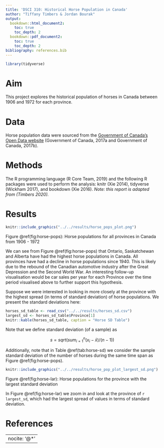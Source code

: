 ```yaml
---
title: 'DSCI 310: Historical Horse Population in Canada'
author: "Tiffany Timbers & Jordan Bourak"
output:
  bookdown::html_document2:
    toc: true
    toc_depth: 2
  bookdown::pdf_document2:
    toc: true
    toc_depth: 2
bibliography: references.bib
---
```


```r
library(tidyverse)
```

# Aim

This project explores the historical population of horses in Canada between 1906 and 1972 for each province.

# Data

Horse population data were sourced from the [Government of Canada's Open Data website](http://open.canada.ca/en/open-data) (Government of Canada, 2017a and Government of Canada, 2017b).

# Methods

The R programming language (R Core Team, 2019) and the following R packages were used to perform the analysis: knitr (Xie 2014), tidyverse (Wickham 2017), and bookdown (Xie 2016). *Note: this report is adapted from (Timbers 2020).*

# Results

```r
knitr::include_graphics("../../results/horse_pops_plot.png")
```

Figure \@ref(fig:horse-pops): Horse populations for all provinces in Canada from 1906 - 1972

We can see from Figure \@ref(fig:horse-pops) that Ontario, Saskatchewan and Alberta have had the highest horse populations in Canada. All provinces have had a decline in horse populations since 1940. This is likely due to the rebound of the Canadian automotive industry after the Great Depression and the Second World War. An interesting follow-up visualisation would be car sales per year for each Province over the time period visualised above to further support this hypothesis.

Suppose we were interested in looking in more closely at the province with the highest spread (in terms of standard deviation) of horse populations. We present the standard deviations here:

```r
horses_sd_table <- read_csv("../../results/horses_sd.csv")
largest_sd <- horses_sd_table$Province[1]
knitr::kable(horses_sd_table, caption = "Horse SD Table")
```

Note that we define standard deviation (of a sample) as

$$s = sqrt( sum_{i = 1}^n(x_i - \bar{x}) / (n-1))$$

Additionally, note that in Table \@ref(tab:horse-sd) we consider the sample standard deviation of the number of horses during the same time span as Figure \@ref(fig:horse-pops).

```r
knitr::include_graphics("../../results/horse_pop_plot_largest_sd.png")
```


Figure \@ref(fig:horse-lar): Horse populations for the province with the largest standard deviation


In Figure \@ref(fig:horse-lar) we zoom in and look at the province of `r largest_sd`, which had the largest spread of values in terms of standard deviation.


# References

---
nocite: '@*'
---

